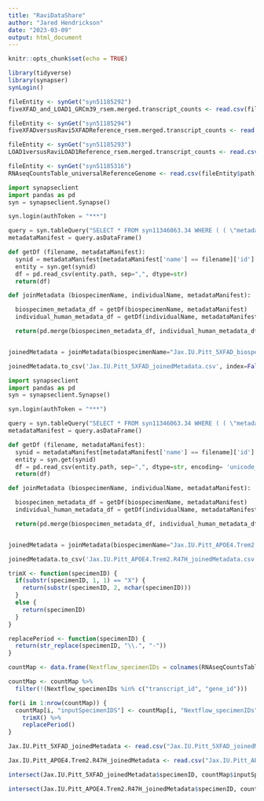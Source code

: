 ```yaml
---
title: "RaviDataShare"
author: "Jared Hendrickson"
date: "2023-03-09"
output: html_document
---
```


```r
knitr::opts_chunk$set(echo = TRUE)
```

```r

library(tidyverse)
library(synapser)
synLogin()

```

```r

fileEntity <- synGet("syn51185292")
fiveXFAD_and_LOAD1_GRCm39_rsem.merged.transcript_counts <- read.csv(fileEntity$path)

fileEntity <- synGet("syn51185294")
fiveXFADversusRavi5XFADReference_rsem.merged.transcript_counts <- read.csv(fileEntity$path)

fileEntity <- synGet("syn51185293")
LOAD1versusRaviLOAD1Reference_rsem.merged.transcript_counts <- read.csv(fileEntity$path)

fileEntity <- synGet("syn51185316")
RNAseqCountsTable_universalReferenceGenome <- read.csv(fileEntity$path)

```


```python

import synapseclient
import pandas as pd
syn = synapseclient.Synapse()

syn.login(authToken = "***")

query = syn.tableQuery("SELECT * FROM syn11346063.34 WHERE ( ( \"metadataType\" = 'assay' OR \"metadataType\" = 'biospecimen' OR \"metadataType\" = 'individual' ) AND ( \"study\" HAS ( 'Jax.IU.Pitt_5XFAD') ) )")
metadataManifest = query.asDataFrame()

def getDf (filename, metadataManifest):
  synid = metadataManifest[metadataManifest['name'] == filename]['id'].values[0]
  entity = syn.get(synid)
  df = pd.read_csv(entity.path, sep=",", dtype=str)
  return(df)

def joinMetadata (biospecimenName, individualName, metadataManifest):

  biospecimen_metadata_df = getDf(biospecimenName, metadataManifest)
  individual_human_metadata_df = getDf(individualName, metadataManifest)

  return(pd.merge(biospecimen_metadata_df, individual_human_metadata_df, on="individualID"))


joinedMetadata = joinMetadata(biospecimenName="Jax.IU.Pitt_5XFAD_biospecimen_metadata.csv", individualName="Jax.IU.Pitt_5XFAD_individual_metadata.csv", metadataManifest=metadataManifest)

joinedMetadata.to_csv('Jax.IU.Pitt_5XFAD_joinedMetadata.csv', index=False)

```

```python

import synapseclient
import pandas as pd
syn = synapseclient.Synapse()

syn.login(authToken = "***")

query = syn.tableQuery("SELECT * FROM syn11346063.34 WHERE ( ( \"metadataType\" = 'assay' OR \"metadataType\" = 'biospecimen' OR \"metadataType\" = 'individual' ) AND ( \"study\" HAS ( 'Jax.IU.Pitt_APOE4.Trem2.R47H' ) ) )")
metadataManifest = query.asDataFrame()

def getDf (filename, metadataManifest):
  synid = metadataManifest[metadataManifest['name'] == filename]['id'].values[0]
  entity = syn.get(synid)
  df = pd.read_csv(entity.path, sep=",", dtype=str, encoding= 'unicode_escape')
  return(df)

def joinMetadata (biospecimenName, individualName, metadataManifest):

  biospecimen_metadata_df = getDf(biospecimenName, metadataManifest)
  individual_human_metadata_df = getDf(individualName, metadataManifest)

  return(pd.merge(biospecimen_metadata_df, individual_human_metadata_df, on="individualID"))


joinedMetadata = joinMetadata(biospecimenName="Jax.IU.Pitt_APOE4.Trem2.R47H_biospecimen_metadata.csv", individualName="Jax.IU.Pitt_APOE4.Trem2.R47H_individual_metadata.csv", metadataManifest=metadataManifest)

joinedMetadata.to_csv('Jax.IU.Pitt_APOE4.Trem2.R47H_joinedMetadata.csv', index=False)

```

```r

trimX <- function(specimenID) {
  if(substr(specimenID, 1, 1) == "X") {
    return(substr(specimenID, 2, nchar(specimenID)))
  }
  else {
    return(specimenID)
  }
}

replacePeriod <- function(specimenID) {
  return(str_replace(specimenID, "\\.", "-"))
}

```

```r

countMap <- data.frame(Nextflow_specimenIDs = colnames(RNAseqCountsTable_universalReferenceGenome), inputSpecimenIDS = NA)

countMap <- countMap %>%
  filter(!(Nextflow_specimenIDs %in% c("transcript_id", "gene_id")))

for(i in 1:nrow(countMap)) {
  countMap[i, "inputSpecimenIDS"] <- countMap[i, "Nextflow_specimenIDs"] %>% 
    trimX() %>% 
    replacePeriod()
}

```

```r

Jax.IU.Pitt_5XFAD_joinedMetadata <- read.csv("Jax.IU.Pitt_5XFAD_joinedMetadata.csv")

Jax.IU.Pitt_APOE4.Trem2.R47H_joinedMetadata <- read.csv("Jax.IU.Pitt_APOE4.Trem2.R47H_joinedMetadata.csv")

```

```r

intersect(Jax.IU.Pitt_5XFAD_joinedMetadata$specimenID, countMap$inputSpecimenIDS)

intersect(Jax.IU.Pitt_APOE4.Trem2.R47H_joinedMetadata$specimenID, countMap$inputSpecimenIDS)

```

